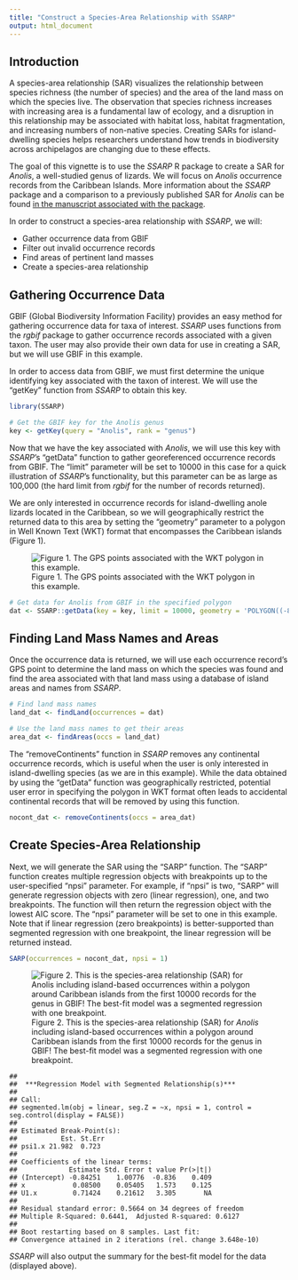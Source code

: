 ```yaml
---
title: "Construct a Species-Area Relationship with SSARP"
output: html_document
---
```




## Introduction
A species-area relationship (SAR) visualizes the relationship between species richness (the number of species) and the area of the land mass on which the species live. The observation that species richness increases with increasing area is a fundamental law of ecology, and a disruption in this relationship may be associated with habitat loss, habitat fragmentation, and increasing numbers of non-native species. Creating SARs for island-dwelling species helps researchers understand how trends in biodiversity across archipelagos are changing due to these effects.

The goal of this vignette is to use the *SSARP* R package to create a SAR for *Anolis*, a well-studied genus of lizards. We will focus on *Anolis* occurrence records from the Caribbean Islands. More information about the *SSARP* package and a comparison to a previously published SAR for *Anolis* can be found [in the manuscript associated with the package](https://www.biorxiv.org/content/10.1101/2024.12.31.630948v1).

In order to construct a species-area relationship with *SSARP*, we will:

* Gather occurrence data from GBIF
* Filter out invalid occurrence records 
* Find areas of pertinent land masses
* Create a species-area relationship

## Gathering Occurrence Data
GBIF (Global Biodiversity Information Facility) provides an easy method for gathering occurrence data for taxa of interest. *SSARP* uses functions from the *rgbif* package to gather occurrence records associated with a given taxon. The user may also provide their own data for use in creating a SAR, but we will use GBIF in this example.

In order to access data from GBIF, we must first determine the unique identifying key associated with the taxon of interest. We will use the "getKey" function from *SSARP* to obtain this key.


``` r
library(SSARP)

# Get the GBIF key for the Anolis genus
key <- getKey(query = "Anolis", rank = "genus")
```

Now that we have the key associated with *Anolis*, we will use this key with *SSARP*'s "getData" function to gather georeferenced occurrence records from GBIF. The “limit” parameter will be set to 10000 in this case for a quick illustration of *SSARP*’s functionality, but this parameter can be as large as 100,000 (the hard limit from *rgbif* for the number of records returned).

We are only interested in occurrence records for island-dwelling anole lizards located in the Caribbean, so we will geographically restrict the returned data to this area by setting the “geometry” parameter to a polygon in Well Known Text (WKT) format that encompasses the Caribbean islands (Figure 1).

![Figure 1. The GPS points associated with the WKT polygon in this example.](CaribbeanSpots_Final.png)



``` r
# Get data for Anolis from GBIF in the specified polygon
dat <- SSARP::getData(key = key, limit = 10000, geometry = 'POLYGON((-84.8 23.9, -84.7 16.4, -65.2 13.9, -63.1 11.0, -56.9 15.5, -60.5 21.9, -79.3 27.8, -79.8 24.8, -84.8 23.9))')
```

## Finding Land Mass Names and Areas
Once the occurrence data is returned, we will use each occurrence record’s GPS point to determine the land mass on which the species was found and find the area associated with that land mass using a database of island areas and names from *SSARP*.


``` r
# Find land mass names
land_dat <- findLand(occurrences = dat)

# Use the land mass names to get their areas
area_dat <- findAreas(occs = land_dat)
```
The “removeContinents” function in *SSARP* removes any continental occurrence records, which is useful when the user is only interested in island-dwelling species (as we are in this example). While the data obtained by using the “getData” function was geographically restricted, potential user error in specifying the polygon in WKT format often leads to accidental continental records that will be removed by using this function.


``` r
nocont_dat <- removeContinents(occs = area_dat)
```

## Create Species-Area Relationship
Next, we will generate the SAR using the “SARP” function. The “SARP” function creates multiple regression objects with breakpoints up to the user-specified “npsi” parameter. For example, if “npsi” is two, “SARP” will generate regression objects with zero (linear regression), one, and two breakpoints. The function will then return the regression object with the lowest AIC score. The “npsi” parameter will be set to one in this example. Note that if linear regression (zero breakpoints) is better-supported than segmented regression with one breakpoint, the linear regression will be returned instead.


``` r
SARP(occurrences = nocont_dat, npsi = 1)
```

![Figure 2. This is the species-area relationship (SAR) for *Anolis* including island-based occurrences within a polygon around Caribbean islands from the first 10000 records for the genus in GBIF! The best-fit model was a segmented regression with one breakpoint.](../vignettes/anolis_SAR-1.png)

```
## 
## 	***Regression Model with Segmented Relationship(s)***
## 
## Call: 
## segmented.lm(obj = linear, seg.Z = ~x, npsi = 1, control = seg.control(display = FALSE))
## 
## Estimated Break-Point(s):
##           Est. St.Err
## psi1.x 21.982  0.723
## 
## Coefficients of the linear terms:
##             Estimate Std. Error t value Pr(>|t|)
## (Intercept) -0.84251    1.00776  -0.836    0.409
## x            0.08500    0.05405   1.573    0.125
## U1.x         0.71424    0.21612   3.305       NA
## 
## Residual standard error: 0.5664 on 34 degrees of freedom
## Multiple R-Squared: 0.6441,  Adjusted R-squared: 0.6127 
## 
## Boot restarting based on 8 samples. Last fit:
## Convergence attained in 2 iterations (rel. change 3.648e-10)
```

*SSARP* will also output the summary for the best-fit model for the data (displayed above).